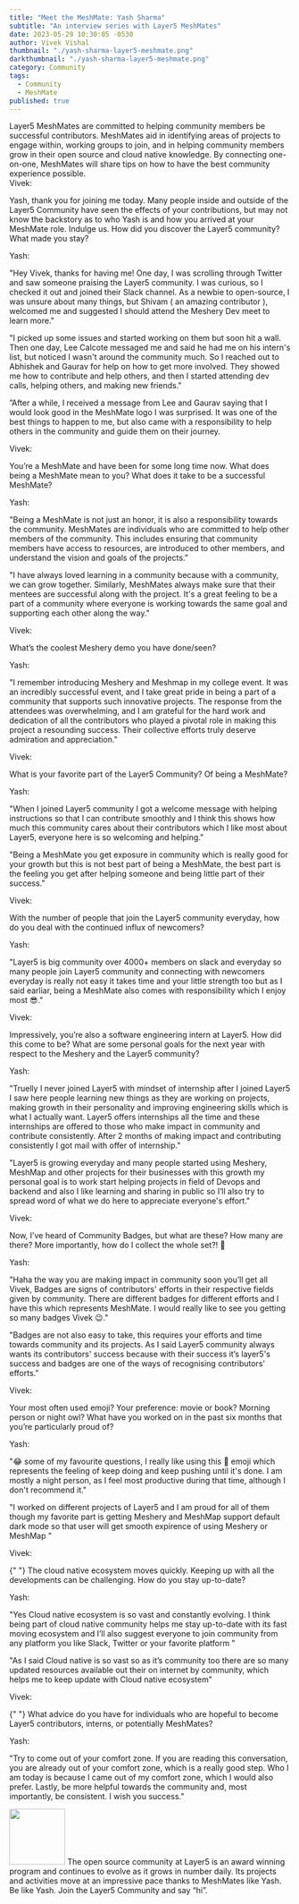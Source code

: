 ```yaml
---
title: "Meet the MeshMate: Yash Sharma"
subtitle: "An interview series with Layer5 MeshMates"
date: 2023-05-29 10:30:05 -0530
author: Vivek Vishal
thumbnail: "./yash-sharma-layer5-meshmate.png"
darkthumbnail: "./yash-sharma-layer5-meshmate.png"
category: Community
tags:
  - Community
  - MeshMate
published: true
---
```



<BlogWrapper>
<MeetTheMeshMate>

<div className="intro">
  Layer5 MeshMates are committed to helping community members be successful
  contributors. <Link to="/community/meshmates">MeshMates</Link> aid in
  identifying areas of projects to engage within, working groups to join, and in
  helping community members grow in their open source and cloud native
  knowledge. By connecting one-on-one, MeshMates will share tips on how to have
  the best community experience possible.
</div>

<div className="interviewer">
  <span>Vivek:</span>
  <p>
    Yash, thank you for joining me today. Many people inside and outside of the
    Layer5 Community have seen the effects of your contributions, but may not
    know the backstory as to who Yash is and how you arrived at your MeshMate
    role. Indulge us. How did you discover the Layer5 community? What made you
    stay?
  </p>
</div>

<div className="interviewee">
  <span>Yash:</span>
  <p>
    "Hey Vivek, thanks for having me! One day, I was scrolling through Twitter
    and saw someone praising the Layer5 community. I was curious, so I checked
    it out and joined their Slack channel. As a newbie to open-source, I was
    unsure about many things, but Shivam ( an amazing contributor ), welcomed me
    and suggested I should attend the Meshery Dev meet to learn more."
  </p>
  <p>
    "I picked up some issues and started working on them but soon hit a wall.
    Then one day, Lee Calcote messaged me and said he had me on his intern's
    list, but noticed I wasn't around the community much. So I reached out to
    Abhishek and Gaurav for help on how to get more involved. They showed me how
    to contribute and help others, and then I started attending dev calls,
    helping others, and making new friends."
  </p>
  <p>
    ”After a while, I received a message from Lee and Gaurav saying that I would
    look good in the MeshMate logo I was surprised. It was one of the best
    things to happen to me, but also came with a responsibility to help others
    in the community and guide them on their journey.
  </p>
</div>

<div className="interviewer">
  <span>Vivek:</span>
  <p>
    You’re a MeshMate and have been for some long time now. What does being a
    MeshMate mean to you? What does it take to be a successful MeshMate?
  </p>
</div>

<div className="interviewee">
  <span>Yash:</span>
  <p>
    "Being a MeshMate is not just an honor, it is also a responsibility towards
    the community. MeshMates are individuals who are committed to help other
    members of the community. This includes ensuring that community members have
    access to resources, are introduced to other members, and understand the
    vision and goals of the projects.”
  </p>
  <p>
    "I have always loved learning in a community because with a community, we
    can grow together. Similarly, MeshMates always make sure that their mentees
    are successful along with the project. It's a great feeling to be a part of
    a community where everyone is working towards the same goal and supporting
    each other along the way."
  </p>
</div>

<div className="interviewer">
  <span>Vivek:</span>
  <p>What’s the coolest Meshery demo you have done/seen?</p>
</div>

<div className="interviewee">
<span>Yash:</span>
  <p>
    "I remember introducing Meshery and Meshmap in my college event. It was an incredibly successful event, and I take great pride in being a part of a community that supports such innovative projects. The response from the attendees was overwhelming, and I am grateful for the hard work and dedication of all the contributors who played a pivotal role in making this project a resounding success. Their collective efforts truly deserve admiration and appreciation."
  </p>
  <p>

  </p>
</div>

<div className="interviewer">
  <span>Vivek:</span>
  <p>
    What is your favorite part of the Layer5 Community? Of being a MeshMate?
  </p>
</div>

<div className="interviewee">
  <span>Yash:</span>
  <p>
    "When I joined Layer5 community I got a welcome message with helping
    instructions so that I can contribute smoothly and I think this shows how
    much this community cares about their contributors which I like most about
    Layer5, everyone here is so welcoming and helping."
  </p>
  <p>
    "Being a MeshMate you get exposure in community which is really good for
    your growth but this is not best part of being a MeshMate, the best part is
    the feeling you get after helping someone and being little part of their
    success."
  </p>
</div>

<div className="interviewer">
  <span>Vivek:</span>
  <p>
    With the number of people that join the Layer5 community everyday, how do
    you deal with the continued influx of newcomers?
  </p>
</div>

<div className="interviewee">
  <span>Yash:</span>
  <p>
    "Layer5 is big community over 4000+ members on slack and everyday so many
    people join Layer5 community and connecting with newcomers everyday is
    really not easy it takes time and your little strength too but as I said
    earliar, being a MeshMate also comes with responsibility which I enjoy most
    😎."
  </p>
  <p></p>
</div>

<div className="interviewer">
  <span>Vivek:</span>
  <p>
    Impressively, you’re also a software engineering intern at Layer5. How did
    this come to be? What are some personal goals for the next year with respect
    to the Meshery and the Layer5 community?
  </p>
</div>

<div className="interviewee">
  <span>Yash:</span>
  <p>
    "Truelly I never joined Layer5 with mindset of internship after I joined
    Layer5 I saw here people learning new things as they are working on
    projects, making growth in their personality and improving engineering
    skills which is what I actually want. Layer5 offers internships all the time
    and these internships are offered to those who make impact in community and
    contribute consistently. After 2 months of making impact and contributing
    consistently I got mail with offer of internship."
  </p>
  <p>
    "Layer5 is growing everyday and many people started using Meshery, MeshMap
    and other projects for their businesses with this growth my personal goal is
    to work start helping projects in field of Devops and backend and also I
    like learning and sharing in public so I’ll also try to spread word of what
    we do here to appreciate everyone's effort."
  </p>
</div>

<div className="interviewer">
  <span>Vivek:</span>
  <p>
    Now, I’ve heard of Community Badges, but what are these? How many are there?
    More importantly, how do I collect the whole set?! 🙂
  </p>
</div>

<div className="interviewee">
  <span>Yash:</span>
  <p>
    "Haha the way you are making impact in community soon you’ll get all Vivek,
    Badges are signs of contributors' efforts in their respective fields given
    by community. There are different badges for different efforts and I have
    this which represents MeshMate. I would really like to see you getting so
    many badges Vivek 😉."
  </p>
  <p>
    "Badges are not also easy to take, this requires your efforts and time
    towards community and its projects. As I said Layer5 community always wants
    its contributors' success because with their success it’s layer5's success
    and badges are one of the ways of recognising contributors' efforts."
  </p>
</div>

<div className="interviewer">
  <span>Vivek:</span>
  <p>
    Your most often used emoji? Your preference: movie or book? Morning person
    or night owl? What have you worked on in the past six months that you’re
    particularly proud of?
  </p>
</div>

<div className="interviewee">
  <span>Yash:</span>
  <p>
    "😂 some of my favourite questions, I really like using this 🚀 emoji which
    represents the feeling of keep doing and keep pushing until it's done. I am
    mostly a night person, as I feel most productive during that time, although
    I don't recommend it."
  </p>
  <p>
    "I worked on different projects of Layer5 and I am proud for all of them
    though my favorite part is getting Meshery and MeshMap support default dark
    mode so that user will get smooth expirence of using Meshery or MeshMap "
  </p>
</div>

<div className="interviewer">
  <span>Vivek:</span>
  <p>
    {" "}
    The cloud native ecosystem moves quickly. Keeping up with all the developments
    can be challenging. How do you stay up-to-date?
  </p>
</div>

<div className="interviewee">
  <span>Yash:</span>
  <p>
    "Yes Cloud native ecosystem is so vast and constantly evolving. I think
    being part of cloud native community helps me stay up-to-date with its fast
    moving ecosystem and I’ll also suggest everyone to join community from any
    platform you like Slack, Twitter or your favorite platform "
  </p>
  <p>
    "As I said Cloud native is so vast so as it’s community too there are so
    many updated resources available out their on internet by community, which
    helps me to keep update with Cloud native ecosystem"
  </p>
</div>

<div className="interviewer">
  <span>Vivek:</span>
  <p>
    {" "}
    What advice do you have for individuals who are hopeful to become Layer5 contributors,
    interns, or potentially MeshMates?
  </p>
</div>

<div className="interviewee">
  <span>Yash:</span>
  <p>
    "Try to come out of your comfort zone. If you are reading this conversation,
    you are already out of your comfort zone, which is a really good step. Who I
    am today is because I came out of my comfort zone, which I would also
    prefer. Lastly, be more helpful towards the community and, most importantly,
    be consistent. I wish you success."
  </p>
  <p></p>
</div>

<div className="note">
  <img src={ForkLift} height="100px" />
  The open source community at Layer5 is an award winning program and continues to
  evolve as it grows in number daily. Its projects and activities move at an impressive
  pace thanks to MeshMates like Yash. Be like Yash. Join the <Link to="/community">
    Layer5 Community
  </Link> and say “hi”.
</div>

</MeetTheMeshMate>
</BlogWrapper>
